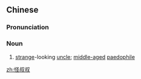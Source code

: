 ==Chinese==
{{zh-forms|type=12}}

===Pronunciation===
{{zh-pron
|m=guài叔shu
|cat=n
}}

===Noun===
{{zh-noun}}

# [[strange]]-looking [[uncle]]; [[middle-aged]] [[paedophile]]

[[zh:怪叔叔]]
